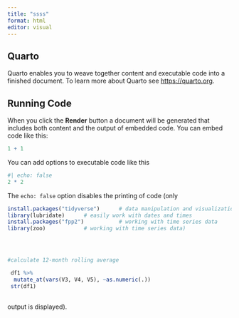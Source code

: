 ---
title: "ssss"
format: html
editor: visual
---

## Quarto

Quarto enables you to weave together content and executable code into a finished document. To learn more about Quarto see <https://quarto.org>.

## Running Code

When you click the **Render** button a document will be generated that includes both content and the output of embedded code. You can embed code like this:

```{r}
1 + 1
```

You can add options to executable code like this

```{r}
#| echo: false
2 * 2
```

The `echo: false` option disables the printing of code (only

```{r}
install.packages("tidyverse")      # data manipulation and visualization
library(lubridate)      # easily work with dates and times
install.packages("fpp2")           # working with time series data
library(zoo)            # working with time series data)




#calculate 12-month rolling average 

```

```{r}
 df1 %>%
  mutate_at(vars(V3, V4, V5), ~as.numeric(.))
 str(df1)
 
```

output is displayed).
